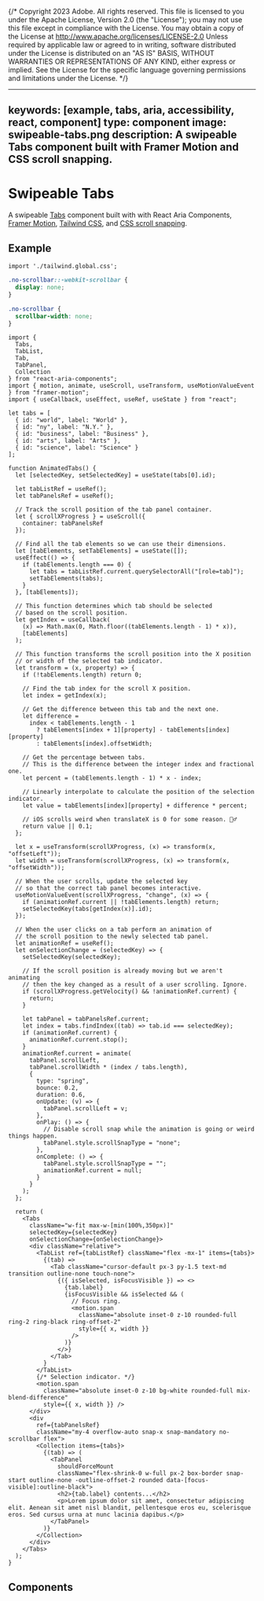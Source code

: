 {/* Copyright 2023 Adobe. All rights reserved.
This file is licensed to you under the Apache License, Version 2.0 (the "License");
you may not use this file except in compliance with the License. You may obtain a copy
of the License at http://www.apache.org/licenses/LICENSE-2.0
Unless required by applicable law or agreed to in writing, software distributed under
the License is distributed on an "AS IS" BASIS, WITHOUT WARRANTIES OR REPRESENTATIONS
OF ANY KIND, either express or implied. See the License for the specific language
governing permissions and limitations under the License. */}



---
keywords: [example, tabs, aria, accessibility, react, component]
type: component
image: swipeable-tabs.png
description: A swipeable Tabs component built with Framer Motion and CSS scroll snapping.
---

# Swipeable Tabs

A swipeable [Tabs](Tabs.html) component built with with React Aria Components, [Framer Motion](https://www.framer.com/motion/), [Tailwind CSS](https://tailwindcss.com/), and [CSS scroll snapping](https://developer.mozilla.org/en-US/docs/Web/CSS/CSS_scroll_snap).

## Example

```tsx import
import './tailwind.global.css';
```

```css hidden
.no-scrollbar::-webkit-scrollbar {
  display: none;
}

.no-scrollbar {
  scrollbar-width: none;
}
```

```tsx example flip
import {
  Tabs,
  TabList,
  Tab,
  TabPanel,
  Collection
} from "react-aria-components";
import { motion, animate, useScroll, useTransform, useMotionValueEvent } from "framer-motion";
import { useCallback, useEffect, useRef, useState } from "react";

let tabs = [
  { id: "world", label: "World" },
  { id: "ny", label: "N.Y." },
  { id: "business", label: "Business" },
  { id: "arts", label: "Arts" },
  { id: "science", label: "Science" }
];

function AnimatedTabs() {
  let [selectedKey, setSelectedKey] = useState(tabs[0].id);

  let tabListRef = useRef();
  let tabPanelsRef = useRef();

  // Track the scroll position of the tab panel container.
  let { scrollXProgress } = useScroll({
    container: tabPanelsRef
  });

  // Find all the tab elements so we can use their dimensions.
  let [tabElements, setTabElements] = useState([]);
  useEffect(() => {
    if (tabElements.length === 0) {
      let tabs = tabListRef.current.querySelectorAll("[role=tab]");
      setTabElements(tabs);
    }
  }, [tabElements]);

  // This function determines which tab should be selected
  // based on the scroll position.
  let getIndex = useCallback(
    (x) => Math.max(0, Math.floor((tabElements.length - 1) * x)),
    [tabElements]
  );

  // This function transforms the scroll position into the X position
  // or width of the selected tab indicator.
  let transform = (x, property) => {
    if (!tabElements.length) return 0;

    // Find the tab index for the scroll X position.
    let index = getIndex(x);

    // Get the difference between this tab and the next one.
    let difference =
      index < tabElements.length - 1
        ? tabElements[index + 1][property] - tabElements[index][property]
        : tabElements[index].offsetWidth;

    // Get the percentage between tabs.
    // This is the difference between the integer index and fractional one.
    let percent = (tabElements.length - 1) * x - index;

    // Linearly interpolate to calculate the position of the selection indicator.
    let value = tabElements[index][property] + difference * percent;

    // iOS scrolls weird when translateX is 0 for some reason. 🤷‍♂️
    return value || 0.1;
  };

  let x = useTransform(scrollXProgress, (x) => transform(x, "offsetLeft"));
  let width = useTransform(scrollXProgress, (x) => transform(x, "offsetWidth"));

  // When the user scrolls, update the selected key
  // so that the correct tab panel becomes interactive.
  useMotionValueEvent(scrollXProgress, "change", (x) => {
    if (animationRef.current || !tabElements.length) return;
    setSelectedKey(tabs[getIndex(x)].id);
  });

  // When the user clicks on a tab perform an animation of
  // the scroll position to the newly selected tab panel.
  let animationRef = useRef();
  let onSelectionChange = (selectedKey) => {
    setSelectedKey(selectedKey);

    // If the scroll position is already moving but we aren't animating
    // then the key changed as a result of a user scrolling. Ignore.
    if (scrollXProgress.getVelocity() && !animationRef.current) {
      return;
    }

    let tabPanel = tabPanelsRef.current;
    let index = tabs.findIndex((tab) => tab.id === selectedKey);
    if (animationRef.current) {
      animationRef.current.stop();
    }
    animationRef.current = animate(
      tabPanel.scrollLeft,
      tabPanel.scrollWidth * (index / tabs.length),
      {
        type: "spring",
        bounce: 0.2,
        duration: 0.6,
        onUpdate: (v) => {
          tabPanel.scrollLeft = v;
        },
        onPlay: () => {
          // Disable scroll snap while the animation is going or weird things happen.
          tabPanel.style.scrollSnapType = "none";
        },
        onComplete: () => {
          tabPanel.style.scrollSnapType = "";
          animationRef.current = null;
        }
      }
    );
  };

  return (
    <Tabs
      className="w-fit max-w-[min(100%,350px)]"
      selectedKey={selectedKey}
      onSelectionChange={onSelectionChange}>
      <div className="relative">
        <TabList ref={tabListRef} className="flex -mx-1" items={tabs}>
          {(tab) =>
            <Tab className="cursor-default px-3 py-1.5 text-md transition outline-none touch-none">
              {({ isSelected, isFocusVisible }) => <>
                {tab.label}
                {isFocusVisible && isSelected && (
                  // Focus ring.
                  <motion.span
                    className="absolute inset-0 z-10 rounded-full ring-2 ring-black ring-offset-2"
                    style={{ x, width }}
                  />
                )}
              </>}
            </Tab>
          }
        </TabList>
        {/* Selection indicator. */}
        <motion.span
          className="absolute inset-0 z-10 bg-white rounded-full mix-blend-difference"
          style={{ x, width }} />
      </div>
      <div
        ref={tabPanelsRef}
        className="my-4 overflow-auto snap-x snap-mandatory no-scrollbar flex">
        <Collection items={tabs}>
          {(tab) => (
            <TabPanel
              shouldForceMount
              className="flex-shrink-0 w-full px-2 box-border snap-start outline-none -outline-offset-2 rounded data-[focus-visible]:outline-black">
              <h2>{tab.label} contents...</h2>
              <p>Lorem ipsum dolor sit amet, consectetur adipiscing elit. Aenean sit amet nisl blandit, pellentesque eros eu, scelerisque eros. Sed cursus urna at nunc lacinia dapibus.</p>
            </TabPanel>
          )}
        </Collection>
      </div>
    </Tabs>
  );
}
```

## Components

<section className={styles.cardGroup} data-size="small">

<ExampleCard
  url="../Tabs.html"
  title="Tabs"
  description="Tabs organize content into multiple sections, and allow a user to view one at a time.">
  <Tabs />
</ExampleCard>

</section>
